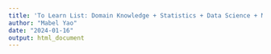 ```yaml
---
title: 'To Learn List: Domain Knowledge + Statistics + Data Science + Machine Learning'
author: "Mabel Yao"
date: "2024-01-16"
output: html_document
---
```


